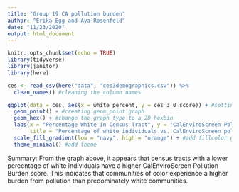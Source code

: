 ```yaml
---
title: "Group 19 CA pollution burden"
author: "Erika Egg and Aya Rosenfeld"
date: "11/23/2020"
output: html_document
---
```


```r
knitr::opts_chunk$set(echo = TRUE)
library(tidyverse)
library(janitor)
library(here)
```

```r
ces <- read_csv(here("data", "ces3demographics.csv")) %>% 
  clean_names() #cleaning the column names
```

```r
ggplot(data = ces, aes(x = white_percent, y = ces_3_0_score)) + #setting x and y axis
  geom_point() + #creating geom_point graph
  geom_hex() + #change the graph type to a 2D hexbin
  labs(x = "Percentage White in Census Tract", y = "CalEnviroScreen Pollution Burden Score", #add axis labels
       title = "Percentage of white individuals vs. CalEnviroScreen pollution burden scores of \ncensus tracts in California") + #add descriptive title
  scale_fill_gradient(low = "navy", high = "orange") + #add fillcolor gradient
  theme_minimal() #add theme
```

Summary: From the graph above, it appears that census tracts with a lower percentage of white individuals have a higher CalEnviroScreen Pollution Burden score. This indicates that communities of color experience a higher burden from pollution than predominately white communities. 

